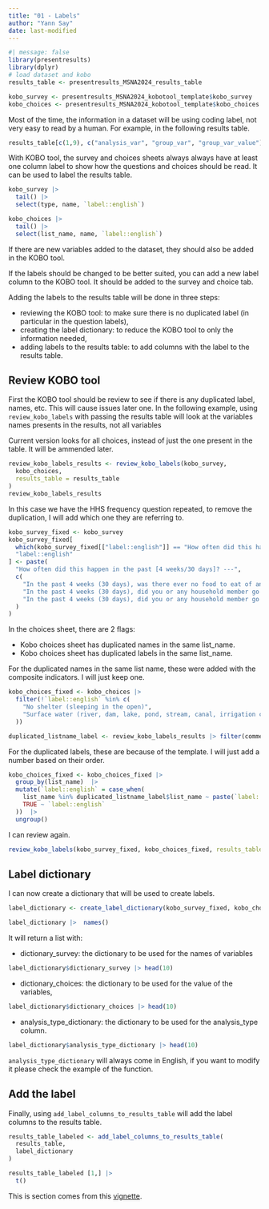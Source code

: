 ```yaml
---
title: "01 - Labels"
author: "Yann Say"
date: last-modified
---
```


```r
#| message: false
library(presentresults)
library(dplyr)
# load dataset and kobo
results_table <- presentresults_MSNA2024_results_table

kobo_survey <- presentresults_MSNA2024_kobotool_template$kobo_survey
kobo_choices <- presentresults_MSNA2024_kobotool_template$kobo_choices
```
Most of the time, the information in a dataset will be using coding label, not very easy to read by a human. For example, in the following results table.

```r
results_table[c(1,9), c("analysis_var", "group_var", "group_var_value")]

```
With KOBO tool, the survey and choices sheets always always have at least one column label to show how the questions and choices should be read. It can be used to label the results table.
```r
kobo_survey |>
  tail() |>
  select(type, name, `label::english`)
```

```r
kobo_choices |>
  tail() |>
  select(list_name, name, `label::english`)
```

::: {.callout-note .column-margin}
If there are new variables added to the dataset, they should also be added in the KOBO tool.
:::

::: {.callout-note .column-margin}
If the labels should be changed to be better suited, you can add a new label column to the KOBO tool. It should be added to the survey and choice tab.
:::

Adding the labels to the results table will be done in three steps:

- reviewing the KOBO tool: to make sure there is no duplicated label (in particular in the question labels),
- creating the label dictionary: to reduce the KOBO tool to only the information needed,
- adding labels to the results table: to add columns with the label to the results table.

## Review KOBO tool

First the KOBO tool should be review to see if there is any duplicated label, names, etc. This will cause issues later one. In the following example, using `review_kobo_labels` with passing the results table will look at the variables names presents in the results, not all variables

::: {.callout-note .column-margin}
Current version looks for all choices, instead of just the one present in the table. It will be ammended later.
:::

```r
review_kobo_labels_results <- review_kobo_labels(kobo_survey,
  kobo_choices,
  results_table = results_table
)
review_kobo_labels_results
```

In this case we have the HHS frequency question repeated, to remove the duplication, I will add which one they are referring to.

```r
kobo_survey_fixed <- kobo_survey
kobo_survey_fixed[
  which(kobo_survey_fixed[["label::english"]] == "How often did this happen in the past [4 weeks/30 days]?"),
  "label::english"
] <- paste(
  "How often did this happen in the past [4 weeks/30 days]? ---",
  c(
    "In the past 4 weeks (30 days), was there ever no food to eat of any kind in your house because of lack of resources to get food?",
    "In the past 4 weeks (30 days), did you or any household member go to sleep at night hungry because there was not enough food?",
    "In the past 4 weeks (30 days), did you or any household member go a whole day or night without eating anything at all because there was not enough food?"
  )
)
```


In the choices sheet, there are 2 flags:

- Kobo choices sheet has duplicated names in the same list_name.	
- Kobo choices sheet has duplicated labels in the same list_name.	

For the duplicated names in the same list name, these were added with the composite indicators. I will just keep one.
```r
kobo_choices_fixed <- kobo_choices |>
  filter(!`label::english` %in% c(
    "No shelter (sleeping in the open)",
    "Surface water (river, dam, lake, pond, stream, canal, irrigation channel)"
  ))

duplicated_listname_label <- review_kobo_labels_results |> filter(comments == "Kobo choices sheet has duplicated labels in the same list_name.")
```

For the duplicated labels, these are because of the template. I will just add a number based on their order.
```r
kobo_choices_fixed <- kobo_choices_fixed |>
  group_by(list_name)  |> 
  mutate(`label::english` = case_when(
    list_name %in% duplicated_listname_label$list_name ~ paste(`label::english`, row_number()),
    TRUE ~ `label::english`
  ))  |> 
  ungroup()
```

I can review again.
```r
review_kobo_labels(kobo_survey_fixed, kobo_choices_fixed, results_table = results_table)
```

## Label dictionary

I can now create a dictionary that will be used to create labels.
```r
label_dictionary <- create_label_dictionary(kobo_survey_fixed, kobo_choices_fixed, results_table = results_table)

label_dictionary |>  names()
```
It will return a list with:

- dictionary_survey: the dictionary to be used for the names of variables
```r
label_dictionary$dictionary_survey |> head(10)
```
- dictionary_choices: the dictionary to be used for the value of the variables,



```r
label_dictionary$dictionary_choices |> head(10)

```
- analysis_type_dictionary: the dictionary to be used for the analysis_type column.

```r
label_dictionary$analysis_type_dictionary |> head(10)

```

::: {.callout-note .column-margin}
`analysis_type_dictionary` will always come in English, if you want to modify it please check the example of the function.
:::

## Add the label

Finally, using `add_label_columns_to_results_table` will add the label columns to the results table.
```r
results_table_labeled <- add_label_columns_to_results_table(
  results_table,
  label_dictionary
)

results_table_labeled [1,] |> 
  t()
```


This is section comes from this [vignette](https://impact-initiatives.github.io/presentresults/articles/add-label-to-results-table.html). 
